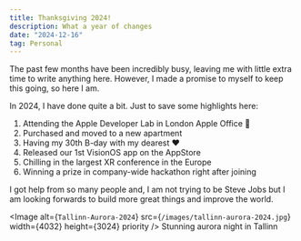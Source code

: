 ```yaml
---
title: Thanksgiving 2024!
description: What a year of changes
date: "2024-12-16"
tag: Personal
---
```


The past few months have been incredibly busy, leaving me with little extra time to write anything here. 
However, I made a promise to myself to keep this going, so here I am.

In 2024, I have done quite a bit. Just to save some highlights here:

1. Attending the Apple Developer Lab in London Apple Office 
2. Purchased and moved to a new apartment
3. Having my 30th B-day with my dearest ❤️
4. Released our 1st VisionOS app on the AppStore
5. Chilling in the largest XR conference in the Europe
6. Winning a prize in company-wide hackathon right after joining

I got help from so many people and,
I am not trying to be Steve Jobs but I am looking forwards to build more great things and improve the world.




<Image
  alt={`Tallinn-Aurora-2024`}
  src={`/images/tallinn-aurora-2024.jpg`}
  width={4032}
  height={3024}
  priority
/>
Stunning aurora night in Tallinn
